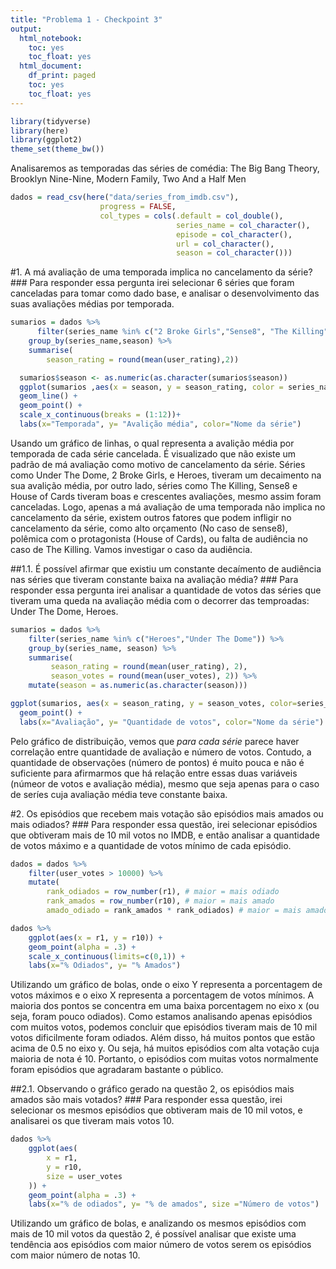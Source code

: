 ```yaml
---
title: "Problema 1 - Checkpoint 3"
output:
  html_notebook:
    toc: yes
    toc_float: yes
  html_document:
    df_print: paged
    toc: yes
    toc_float: yes
---
```


```r
library(tidyverse)
library(here)
library(ggplot2)
theme_set(theme_bw())
```

Analisaremos as temporadas das séries de comédia: The Big Bang Theory, Brooklyn Nine-Nine, Modern Family, Two And a Half Men

```r
dados = read_csv(here("data/series_from_imdb.csv"), 
                    progress = FALSE,
                    col_types = cols(.default = col_double(), 
                                     series_name = col_character(), 
                                     episode = col_character(), 
                                     url = col_character(),
                                     season = col_character()))
```


#1. A má avaliação de uma temporada implica no cancelamento da série?
### Para responder essa pergunta irei selecionar 6 séries que foram canceladas para tomar como dado base, e analisar o desenvolvimento das suas avaliações médias por temporada.
```r
sumarios = dados %>% 
      filter(series_name %in% c("2 Broke Girls","Sense8", "The Killing", "House of Cards","Heroes","Under The Dome"))%>%
    group_by(series_name,season) %>% 
    summarise(
        season_rating = round(mean(user_rating),2))

  sumarios$season <- as.numeric(as.character(sumarios$season))
  ggplot(sumarios ,aes(x = season, y = season_rating, color = series_name,group=series_name)) + 
  geom_line() + 
  geom_point() +
  scale_x_continuous(breaks = (1:12))+
  labs(x="Temporada", y= "Avalição média", color="Nome da série")

```
  Usando um gráfico de linhas, o qual representa a avalição média por temporada de cada série cancelada. É visualizado que não existe um padrão de má avaliação como motivo de cancelamento da série. Séries como Under The Dome, 2 Broke Girls, e Heroes, tiveram um decaimento na sua avalição média, por outro lado, séries como The Killing, Sense8 e House of Cards tiveram boas e crescentes avaliações, mesmo assim foram canceladas. Logo, apenas a má avaliação de uma temporada não implica no cancelamento da série, existem outros fatores que podem infligir no cancelamento da série, como alto orçamento (No caso de sense8), polêmica com o protagonista (House of Cards), ou falta de audiência no caso de The Killing. Vamos investigar o caso da audiência.
  
##1.1. É possível afirmar que existiu um constante decaímento de audiência nas séries que tiveram constante baixa na avaliação média? 
### Para responder essa pergunta irei analisar a quantidade de votos das séries que tiveram uma queda na avaliação média com o decorrer das temproadas: Under The Dome, Heroes.

```r
sumarios = dados %>% 
    filter(series_name %in% c("Heroes","Under The Dome")) %>%
    group_by(series_name, season) %>% 
    summarise(
         season_rating = round(mean(user_rating), 2),
         season_votes = round(mean(user_votes), 2)) %>%
    mutate(season = as.numeric(as.character(season)))
```

```r
ggplot(sumarios, aes(x = season_rating, y = season_votes, color=series_name)) + 
  geom_point() +
  labs(x="Avaliação", y= "Quantidade de votos", color="Nome da série")
```

Pelo gráfico de distribuição, vemos que _para cada série_ parece haver correlação entre quantidade de avaliação e número de votos. 
Contudo, a quantidade de observações (número de pontos) é muito pouca e não é suficiente para afirmarmos que há relação entre essas duas variáveis (númeor de votos e avaliação média), mesmo que seja apenas para o caso de seríes cuja avaliação média teve constante baixa.


#2. Os episódios que recebem mais votação são episódios mais amados ou mais odiados?
### Para responder essa questão, irei selecionar episódios que obtiveram mais de 10 mil votos no IMDB, e então analisar a quantidade de votos máximo e a quantidade de votos mínimo de cada episódio.
```r
dados = dados %>% 
    filter(user_votes > 10000) %>%
    mutate(
        rank_odiados = row_number(r1), # maior = mais odiado
        rank_amados = row_number(r10), # maior = mais amado
        amado_odiado = rank_amados * rank_odiados) # maior = mais amado E odiado

dados %>%
    ggplot(aes(x = r1, y = r10)) +
    geom_point(alpha = .3) +
    scale_x_continuous(limits=c(0,1)) +
    labs(x="% Odiados", y= "% Amados")
``` 

Utilizando um gráfico de bolas, onde o eixo Y representa a porcentagem de votos máximos e o eixo X representa a porcentagem de votos mínimos. 
A maioria dos pontos se concentra em uma baixa porcentagem no eixo x (ou seja, foram pouco odiados). Como estamos analisando apenas episódios com muitos votos, podemos concluir que episódios tiveram mais de 10 mil votos dificilmente foram odiados. Além disso, há muitos pontos que estão acima de 0.5 no eixo y. Ou seja, há muitos episódios com alta votação cuja maioria de nota é 10. Portanto, o episódios com muitas votos normalmente foram episódios que agradaram bastante o público.


##2.1. Observando o gráfico gerado na questão 2, os episódios mais amados são mais votados?
### Para responder essa questão, irei selecionar os mesmos episódios que obtiveram mais de 10 mil votos, e analisarei os que tiveram mais votos 10.

```r
dados %>%
    ggplot(aes(
        x = r1,
        y = r10,
        size = user_votes
    )) +
    geom_point(alpha = .3) +
    labs(x="% de odiados", y= "% de amados", size ="Número de votos")
``` 
Utilizando um gráfico de bolas, e analizando os mesmos episódios com mais de 10 mil votos da questão 2, é possível analisar que existe uma tendência aos episódios com maior número de votos serem os episódios com maior número de notas 10.

